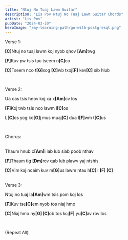 ```yaml
---
title: "Ntuj No Tuaj Lawm Guitar"
description: "Lis Pov Ntuj No Tuaj Lawm Guitar Chords"
artist: "Lis Pov"
pubDate: "2024-03-20"
heroImage: "/my-learning-path/go-with-postgresql.png"
---
```


Verse 1:

<b>[C]</b>Ntuj no tuaj lawm koj nyob qhov <b>[Am]</b>twg

<b>[F]</b>Kuv pw tsis tau tseem n<b>[C]</b>co

<b>[C]</b>Tseem nco t<b>[G]</b>xog <b>[C]</b>wb txoj<b>[F]</b> kev<b>[C]</b> sib
hlub

<br />

Verse 2:

Ua cas tsis hnov koj xa x<b>[Am]</b>ov los

<b>[F]</b>Koj twb tsis nco lawm l<b>[C]</b>os

L<b>[C]</b>os yog ko<b>[G]</b>j mus muaj<b>[C]</b> dua l<b>[F]</b>wm t<b>[C]</b>us

<br />

Chorus:

<br />
Thaum hnub c<b>[Am]</b>i iab lub siab poob nthav

<b>[F]</b>Thaum tig <b>[Dm]</b>rov qab lub plawv yaj ntshis

<b>[C]</b>Vim koj ncaim kuv m<b>[G]</b>us lawm ntau h<b>[C]</b>li <b>[F]</b> <b>[C]</b>

<br />
Verse 3:

Ntuj no tuaj la<b>[Am]</b>wm tsis pom koj los

<b>[F]</b>Kuv tse<b>[C]</b>em nyob tos niaj hmo

<b>[C]</b>Niaj hmo ny<b>[G] [C]</b>ob tos koj<b>[F]</b> yu<b>[C]</b>av rov los

<br />

(Repeat All)
